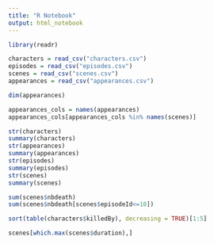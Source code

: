 ```yaml
---
title: "R Notebook"
output: html_notebook
---
```


```r
library(readr)
```

```r
characters = read_csv("characters.csv")
episodes = read_csv("episodes.csv")
scenes = read_csv("scenes.csv")
appearances = read_csv("appearances.csv")
```

```r
dim(appearances)
```

```r
appearances_cols = names(appearances)
appearances_cols[appearances_cols %in% names(scenes)]
```

```r
str(characters)
summary(characters)
str(appearances)
summary(appearances)
str(episodes)
summary(episodes)
str(scenes)
summary(scenes)
```

```r
sum(scenes$nbdeath)
sum(scenes$nbdeath[scenes$episodeId<=10])
```

```r
sort(table(characters$killedBy), decreasing = TRUE)[1:5]
```

```r
scenes[which.max(scenes$duration),]
```










